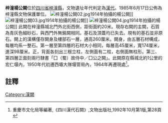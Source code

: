 {{msg:四川省文物保護單位
|名稱 = 楊公闕
|編號 = ？
|圖片 = 梓潼楊公闕.jpg
|級別 = 梓潼縣
|分類 = 
|時代 = [[漢代|漢代]]
|地点 = [[四川省|四川省]][[梓潼縣|梓潼縣]]
|坐標 =
|登錄 = 1985年6月17日
}}
'''梓潼楊公闕'''位於[[四川省|四川省]][[梓潼縣|梓潼縣]]，文物遺址年代判定為[[漢代|漢代]]。1985年6月17日公佈為梓潼縣文物保護單位。
[[File:梓潼楊公闕02.jpg|thumb]]1914年拍攝的楊公闕]]
[[File:梓潼楊公闕03.jpg|thumb]]1914年拍攝的楊公闕]]
[[File:梓潼楊公闕04.jpg|thumb]]1914年拍攝的楊公闕]]
此闕在梓潼縣城北門外北街西側，距街面約20米。現存右闕的主闕，石質為青灰色細砂石，與西門外無銘闕相同。基石及頂蓋均已失去。現有的基石並非原石。闕上的漢構僅存闕身及樓部石一層，通高260厘米。闕身，由五層石材構成，每層均系一整石。第一層至第四層的石材大小相同，每層高45厘米，寬174厘米，進深98厘米。正，背面各刻出三根立柱，左側面有二柱，右側面無柱形。第三、第四層正面刻兩行隸書「囗（蜀）故侍中／囗公之闕」。此闕原在縣城北約1公里的宏仁堰內，1950年代初遷西壩大隊堰管局內，1964年再遷現處<ref>重慶市文化局等編著,《四川漢代石闕》,文物出版社,1992年10月第1版,第28頁</ref>。
==註釋==
{{reflist}}
{{文物保護單位小作品}}
[[Category:漢闕|Category:漢闕]]
